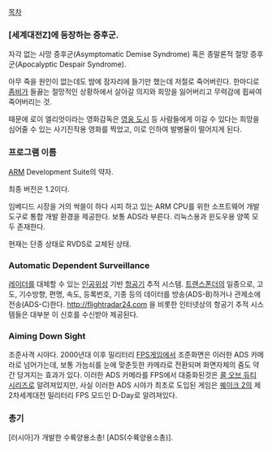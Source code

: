[[목차]]

=== [세계대전Z]에 등장하는 증후군. ===

자각 없는 사망 증후군(Asymptomatic Demise Syndrome) 혹은 종말론적 절망 증후군(Apocalyptic Despair Syndrome).

아무 죽을 원인이 없는데도 밤에 잠자리에 들기만 했는데 저절로 죽어버린다. 한마디로 [[좀비]]가 들끓는 절망적인 상황하에서 살아갈 의지와 희망을 잃어버리고 무력감에 휩싸여 죽어버리는 것.

때문에 로이 엘리엇이라는 영화감독은 [[영웅 도시]] 등 사람들에게 이길 수 있다는 희망을 심어줄 수 있는 사기진작용 영화를 찍었고, 이로 인하여 발병율이 떨어지게 된다.

=== 프로그램 이름 ===
[[ARM]] Development Suite의 약자.

최종 버전은 1.2이다. 

임베디드 시장을 거의 싹쓸이 하다 시피 하고 있는 ARM CPU를 위한 소프트웨어 개발 도구로 통합 개발 환경을 제공한다. 보통 ADS라 부른다.
리눅스용과 윈도우용 양쪽 모두 존재한다. 

현재는 단종 상태로 RVDS로 교체된 상태.

=== Automatic Dependent Surveillance ===
[[레이더]]를 대체할 수 있는 [[인공위성]] 기반 [[항공기]] 추적 시스템. [[트랜스폰더]]의 일종으로, 고도, 기수방향, 편명, 속도, 등록번호, 기종 등의 데이터를 방송(ADS-B)하거나 관제소에 전송(ADS-C)한다. http://flightradar24.com 을 비롯한 인터넷상의 항공기 추적 시스템들은 대부분 이 신호를 수신받아 제공된다.

=== Aiming Down Sight ===
조준사격 시야다. 2000년대 이후 밀리터리 [[FPS]]게임에서 조준화면은 이러한 ADS 카메라로 넘어가는데, 보통 가늠쇠를 눈에 맞춘듯한 카메라로 전환되며 화면자체의 줌도 약간 당겨지는 효과가 있다. 이러한 ADS 카메라를 FPS에서 대중화된것은 [[콜 오브 듀티 시리즈]]로 알려져있지만, 사실 이러한 ADS 시야가 최초로 도입된 게임은 [[퀘이크 2]]의 제2차세계대전 밀리터리 FPS 모드인 D-Day로 알려져있다. 

=== 총기 ===
[러시아]가 개발한 수륙양용소총! [ADS(수륙양용소총)].

